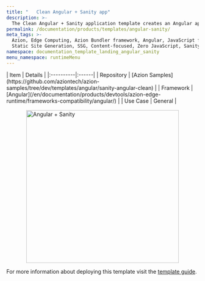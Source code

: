 ```yaml
---
title: "   Clean Angular + Sanity app"
description: >-
  The Clean Angular + Sanity application template creates an Angular application with a Sanity Studio, which is an open-source React application that connects to your Sanity project's hosted dataset. The Studio is configured locally and can then be deployed for content collaboration.
permalink: /documentation/products/templates/angular-sanity/
meta_tags: >-
  Azion, Edge Computing, Azion Bundler framework, Angular, JavaScript frameworks,
  Static Site Generation, SSG, Content-focused, Zero JavaScript, Sanity
namespace: documentation_template_landing_angular_sanity
menu_namespace: runtimeMenu
---
```



<div class="[&_.flex.flex-col]:!gap-4 [&_.flex.flex-col]:md:!gap-8 [&_.flex.flex-col]:2xl:!gap-16">
  <SectionBasicContent
    titleTag="h2"
    description="The Clean Angular + Sanity application template creates an Angular application with a Sanity Studio, which is an open-source React application that connects to your Sanity project's hosted dataset. The Studio is configured locally and can then be deployed for content collaboration."
    buttons={[
      { label: "Deploy template", link: "https://console.azion.com/create/sanity/clean-angular-sanity-app", outlined: false, icon: "ai ai-azion", iconPos: "left" },
      { label: "View demo", link: "https://juh58ft4eg.map.azionedge.net/", severity: "secondary" }
    ]}
  />
</div>

<div style="display: flex; gap: 1rem; align-items: center; flex-direction: row; flex-wrap: wrap;">
  <div style="flex: 1; min-width: 300px;">
    | Item | Details |
    |:----------|:------|
    | Repository | [Azion Samples](https://github.com/aziontech/azion-samples/tree/dev/templates/angular/sanity-angular-clean) |
    | Framework | [Angular](/en/documentation/products/devtools/azion-edge-runtime/frameworks-compatibility/angular/) |
    | Use Case | General |
  </div>
  <div style="display: flex; justify-content: center; align-items: center; flex: 1; min-width: 300px;">
    <img src="/assets/docs/images/uploads/template-showcase/angular/angular-sanity.png" width="400" alt="Angular + Sanity" style="max-width: 100%; height: auto;" />
  </div>
</div>

For more information about deploying this template visit the [template guide](/en/documentation/products/guides/clean-angular-sanity/).